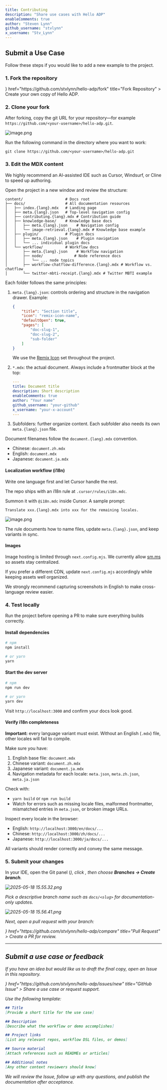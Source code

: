 ```yaml
---
title: Contributing
description: "Share use cases with Hello ADP"
enableComments: true
author: "Steven Lynn"
github_username: "stvlynn"
x_username: "Stv_Lynn"
---
```


## Submit a Use Case

Follow these steps if you would like to add a new example to the project.

### 1. Fork the repository

<Cards>
  <Card 
    icon={<i className="ri-git-fork-line" />} 
    href="https://github.com/stvlynn/hello-adp/fork" 
    title="Fork Repository"
  >
    Create your own copy of Hello ADP.
  </Card>
</Cards>

### 2. Clone your fork

After forking, copy the git URL for your repository—for example `https://github.com/<your-username>/hello-adp.git`.

![image.png](https://s2.loli.net/2025/05/18/PvtSY6hZ4xsO8FN.png)

Run the following command in the directory where you want to work:

```shell
git clone https://github.com/<your-username>/hello-adp.git
```

### 3. Edit the MDX content

We highly recommend an AI-assisted IDE such as Cursor, Windsurf, or Cline to speed up authoring.

Open the project in a new window and review the structure:

```
content/                   # Docs root
├── docs/                  # All documentation resources
│   ├── index.{lang}.mdx   # Landing page
│   ├── meta.{lang}.json   # Top-level navigation config
│   ├── contributing.{lang}.mdx # Contribution guide
│   ├── knowledge-base/    # Knowledge base docs
│   │   ├── meta.{lang}.json    # Navigation config
│   │   └── image-retrieval.{lang}.mdx # Knowledge base example
│   ├── plugin/            # Plugin docs
│   │   ├── meta.{lang}.json    # Plugin navigation
│   │   └── ... individual plugin docs
│   └── workflow/          # Workflow docs
│       ├── meta.{lang}.json    # Workflow navigation
│       ├── node/              # Node reference docs
│       │   └── ... node topics
│       ├── workflow-chatflow-difference.{lang}.mdx # Workflow vs. chatflow
│       └── twitter-mbti-receipt.{lang}.mdx # Twitter MBTI example
```

Each folder follows the same principles:

1. `meta.{lang}.json`: controls ordering and structure in the navigation drawer. Example:
   ```json
   {
       "title": "Section title",
       "icon": "remix-icon-name",
       "defaultOpen": true,
       "pages": [
           "doc-slug-1",
           "doc-slug-2",
           "sub-folder"
       ]
   }
   ```
   We use the [Remix Icon](https://remixicon.com/) set throughout the project.

2. `*.mdx`: the actual document. Always include a frontmatter block at the top:
   ```yaml
   ---
   title: Document title
   description: Short description
   enableComments: true
   author: "Your name"
   github_username: "your-github"
   x_username: "your-x-account"
   ---
   ```

3. Subfolders: further organize content. Each subfolder also needs its own `meta.{lang}.json` file.

Document filenames follow the `document.{lang}.mdx` convention.

- Chinese: `document.zh.mdx`
- English: `document.mdx`
- Japanese: `document.ja.mdx`

#### Localization workflow (i18n)

Write one language first and let Cursor handle the rest.

The repo ships with an i18n rule at `.cursor/rules/i18n.mdc`.

Summon it with `@i18n.mdc` inside Cursor. A sample prompt:

```
Translate xxx.{lang}.mdx into xxx for the remaining locales.
```

![image.png](https://s2.loli.net/2025/05/18/PwH4iSQTJGpLtkv.png)

The rule documents how to name files, update `meta.{lang}.json`, and keep variants in sync.

#### Images

Image hosting is limited through `next.config.mjs`. We currently allow [sm.ms](https://sm.ms) so assets stay centralized.

If you prefer a different CDN, update `next.config.mjs` accordingly while keeping assets well organized.

We strongly recommend capturing screenshots in English to make cross-language review easier.

### 4. Test locally

Run the project before opening a PR to make sure everything builds correctly.

#### Install dependencies

```bash
# npm
npm install

# or yarn
yarn
```

#### Start the dev server

```bash
# npm
npm run dev

# or yarn
yarn dev
```

Visit `http://localhost:3000` and confirm your docs look good.

#### Verify i18n completeness

**Important:** every language variant must exist. Without an English (`.mdx`) file, other locales will fail to compile.

Make sure you have:

1. English base file: `document.mdx`
2. Chinese variant: `document.zh.mdx`
3. Japanese variant: `document.ja.mdx`
4. Navigation metadata for each locale: `meta.json`, `meta.zh.json`, `meta.ja.json`

Check with:

- `yarn build` or `npm run build`
- Watch for errors such as missing locale files, malformed frontmatter, mismatched entries in `meta.json`, or broken image URLs.

Inspect every locale in the browser:
- English: `http://localhost:3000/en/docs/...`
- Chinese: `http://localhost:3000/zh/docs/...`
- Japanese: `http://localhost:3000/ja/docs/...`

All variants should render correctly and convey the same message.

### 5. Submit your changes

In your IDE, open the Git panel (<i className="ri-git-fork-line" />), click <i className="ri-more-line"></i>, then choose **Branches → Create branch**.

![2025-05-18 15.55.32.png](https://s2.loli.net/2025/05/18/Vkj1gZ2CQy6iwpX.png)

Pick a descriptive branch name such as `docs/<slug>` for documentation-only updates.

![2025-05-18 15.56.41.png](https://s2.loli.net/2025/05/18/kGMVveXt5DKlBjZ.png)

Next, open a pull request with your branch:

<Cards>
  <Card 
    icon={<i className="ri-git-pr-draft-line" />} 
    href="https://github.com/stvlynn/hello-adp/compare" 
    title="Pull Request"
  >
    Create a PR for review.
  </Card>
</Cards>

---

## Submit a use case or feedback

If you have an idea but would like us to draft the final copy, open an Issue in this repository.

<Cards>
  <Card 
    icon={<i className="ri-github-fill ri-lg" />} 
    href="https://github.com/stvlynn/hello-adp/issues/new" 
    title="GitHub Issue"
  >
    Share a use case or request support.
  </Card>
</Cards>

Use the following template:

```markdown
## Title
[Provide a short title for the use case]

## Description
[Describe what the workflow or demo accomplishes]

## Project links
[List any relevant repos, workflow DSL files, or demos]

## Source material
[Attach references such as READMEs or articles]

## Additional notes
[Any other context reviewers should know]
```

We will review the Issue, follow up with any questions, and publish the documentation after acceptance.
